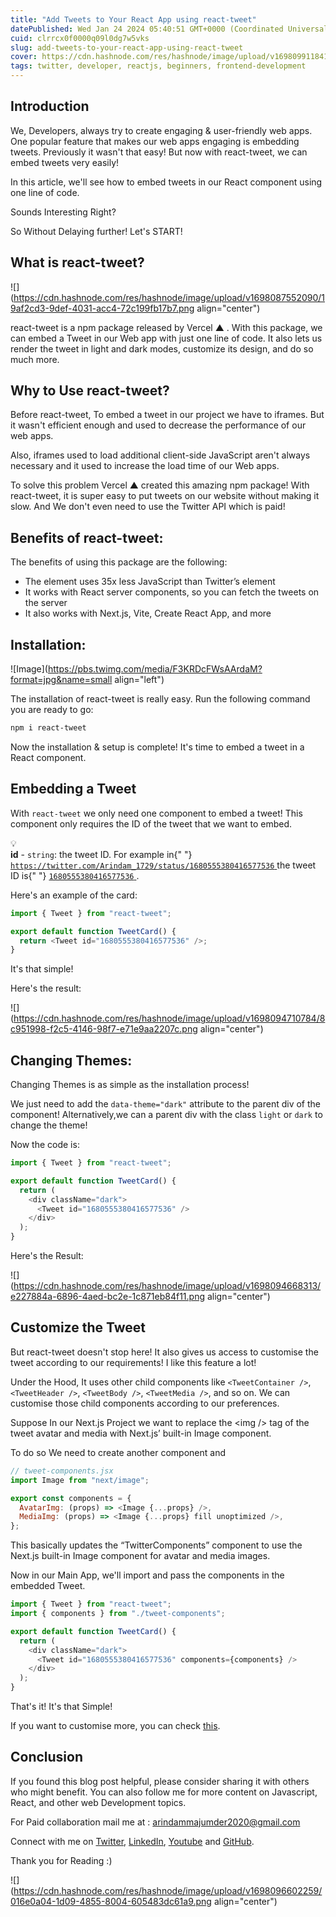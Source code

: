 ```yaml
---
title: "Add Tweets to Your React App using react-tweet"
datePublished: Wed Jan 24 2024 05:40:51 GMT+0000 (Coordinated Universal Time)
cuid: clrrcx0f0000q09l0dg7w5vks
slug: add-tweets-to-your-react-app-using-react-tweet
cover: https://cdn.hashnode.com/res/hashnode/image/upload/v1698099118414/bfba7687-d5a6-45a5-a859-345d99cfb2af.png
tags: twitter, developer, reactjs, beginners, frontend-development
---
```


## Introduction

We, Developers, always try to create engaging & user-friendly web apps. One popular feature that makes our web apps engaging is embedding tweets. Previously it wasn't that easy! But now with react-tweet, we can embed tweets very easily!

In this article, we'll see how to embed tweets in our React component using one line of code.

Sounds Interesting Right?

So Without Delaying further! Let's START!

## What is react-tweet?

![](https://cdn.hashnode.com/res/hashnode/image/upload/v1698087552090/19af2cd3-9def-4031-acc4-72c199fb17b7.png align="center")

react-tweet is a npm package released by Vercel ▲ . With this package, we can embed a Tweet in our Web app with just one line of code. It also lets us render the tweet in light and dark modes, customize its design, and do so much more.

## Why to Use react-tweet?

Before react-tweet, To embed a tweet in our project we have to iframes. But it wasn't efficient enough and used to decrease the performance of our web apps.

Also, iframes used to load additional client-side JavaScript aren't always necessary and it used to increase the load time of our Web apps.

To solve this problem Vercel ▲ created this amazing npm package! With react-tweet, it is super easy to put tweets on our website without making it slow. And We don't even need to use the Twitter API which is paid!

## Benefits of react-tweet:

The benefits of using this package are the following:

- The element uses 35x less JavaScript than Twitter’s element
- It works with React server components, so you can fetch the tweets on the server
- It also works with Next.js, Vite, Create React App, and more

## Installation:

![Image](https://pbs.twimg.com/media/F3KRDcFWsAArdaM?format=jpg&name=small align="left")

The installation of react-tweet is really easy. Run the following command you are ready to go:

```bash
npm i react-tweet
```

Now the installation & setup is complete! It's time to embed a tweet in a React component.

## Embedding a Tweet

With `react-tweet` we only need one component to embed a tweet! This component only requires the ID of the tweet that we want to embed.

<div data-node-type="callout">
  <div data-node-type="callout-emoji">💡</div>
  <div data-node-type="callout-text">
    <strong>id</strong> - <code>string</code>: the tweet ID. For example in{" "}
    <a
      target="_blank"
      rel="noopener noreferrer nofollow"
      href="https://twitter.com/Arindam_1729/status/1680555380416577536"
      style={{ pointerEvents: "none" }}
    >
      <code>https://twitter.com/Arindam_1729/status/1680555380416577536</code>
    </a>
    the tweet ID is{" "}
    <a
      target="_blank"
      rel="noopener noreferrer nofollow"
      href="https://twitter.com/Arindam_1729/status/1680555380416577536"
      style={{ pointerEvents: "none" }}
    >
      <code>1680555380416577536</code>
    </a>
    .
  </div>
</div>

Here's an example of the card:

```javascript
import { Tweet } from "react-tweet";

export default function TweetCard() {
  return <Tweet id="1680555380416577536" />;
}
```

It's that simple!

Here's the result:

![](https://cdn.hashnode.com/res/hashnode/image/upload/v1698094710784/8c951998-f2c5-4146-98f7-e71e9aa2207c.png align="center")

## Changing Themes:

Changing Themes is as simple as the installation process!

We just need to add the `data-theme="dark"` attribute to the parent div of the component! Alternatively,we can a parent div with the class `light` or `dark` to change the theme!

Now the code is:

```javascript
import { Tweet } from "react-tweet";

export default function TweetCard() {
  return (
    <div className="dark">
      <Tweet id="1680555380416577536" />
    </div>
  );
}
```

Here's the Result:

![](https://cdn.hashnode.com/res/hashnode/image/upload/v1698094668313/e227884a-6896-4aed-bc2e-1c871eb84f11.png align="center")

## Customize the Tweet

But react-tweet doesn't stop here! It also gives us access to customise the tweet according to our requirements! I like this feature a lot!

Under the Hood, It uses other child components like `<TweetContainer />`, `<TweetHeader />`, `<TweetBody />`, `<TweetMedia />`, and so on. We can customise those child components according to our preferences.

Suppose In our Next.js Project we want to replace the &lt;img /&gt; tag of the tweet avatar and media with Next.js’ built-in Image component.

To do so We need to create another component and

```javascript
// tweet-components.jsx
import Image from "next/image";

export const components = {
  AvatarImg: (props) => <Image {...props} />,
  MediaImg: (props) => <Image {...props} fill unoptimized />,
};
```

This basically updates the “TwitterComponents” component to use the Next.js built-in Image component for avatar and media images.

Now in our Main App, we'll import and pass the components in the embedded Tweet.

```javascript
import { Tweet } from "react-tweet";
import { components } from "./tweet-components";

export default function TweetCard() {
  return (
    <div className="dark">
      <Tweet id="1680555380416577536" components={components} />
    </div>
  );
}
```

That's it! It's that Simple!

If you want to customise more, you can check [this](https://react-tweet.vercel.app/twitter-theme/advanced).

## Conclusion

If you found this blog post helpful, please consider sharing it with others who might benefit. You can also follow me for more content on Javascript, React, and other web Development topics.

For Paid collaboration mail me at : [arindammajumder2020@gmail.com](mailto:arindammajumder2020@gmail.com)

Connect with me on [Twitter](https://twitter.com/intent/follow?screen_name=Arindam_1729), [LinkedIn](https://www.linkedin.com/in/arindam2004/), [Youtube](https://www.youtube.com/channel/@Arindam_1729) and [GitHub](https://github.com/Arindam200).

Thank you for Reading :)

![](https://cdn.hashnode.com/res/hashnode/image/upload/v1698096602259/016e0a04-1d09-4855-8004-605483dc61a9.png align="center")
